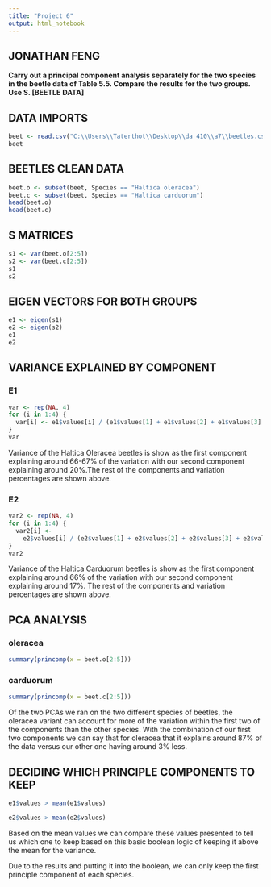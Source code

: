 ---
title: "Project 6"
output: html_notebook
---

## JONATHAN FENG

**
Carry out a principal component analysis separately for the two species in the beetle data of Table 5.5. Compare the results for the two groups. Use S.
[BEETLE DATA]
**

## DATA IMPORTS

```{r}
beet <- read.csv("C:\\Users\\Taterthot\\Desktop\\da 410\\a7\\beetles.csv", fileEncoding = 'UTF-8-BOM')
beet
```

## BEETLES CLEAN DATA

```{r}
beet.o <- subset(beet, Species == "Haltica oleracea")
beet.c <- subset(beet, Species == "Haltica carduorum")
head(beet.o)
head(beet.c)
```

## S MATRICES

```{r}
s1 <- var(beet.o[2:5])
s2 <- var(beet.c[2:5])
s1
s2
```

## EIGEN VECTORS FOR BOTH GROUPS

```{r}
e1 <- eigen(s1)
e2 <- eigen(s2)
e1
e2
```

## VARIANCE EXPLAINED BY COMPONENT

### E1

```{r}
var <- rep(NA, 4)
for (i in 1:4) {
  var[i] <- e1$values[i] / (e1$values[1] + e1$values[2] + e1$values[3] + e1$values[4])
}
var
```

Variance of the Haltica Oleracea beetles is show as the first component explaining around 66-67% of the variation with our second component explaining around 20%.The rest of the components and variation percentages are shown above.

### E2

```{r}
var2 <- rep(NA, 4)
for (i in 1:4) {
  var2[i] <-
    e2$values[i] / (e2$values[1] + e2$values[2] + e2$values[3] + e2$values[4])
}
var2
```

Variance of the Haltica Carduorum beetles is show as the first component explaining around 66% of the variation with our second component explaining around 17%. The rest of the components and variation percentages are shown above.

## PCA ANALYSIS

### oleracea

```{r}
summary(princomp(x = beet.o[2:5]))
```

### carduorum

```{r}
summary(princomp(x = beet.c[2:5]))
```

Of the two PCAs we ran on the two different species of beetles, the oleracea variant can account for more of the variation within the first two of the components than the other species. With the combination of our first two components we can say that for oleracea that it explains around 87% of the data versus our other one having around 3% less.

## DECIDING WHICH PRINCIPLE COMPONENTS TO KEEP

```{r}
e1$values > mean(e1$values)
```

```{r}
e2$values > mean(e2$values)
```

Based on the mean values we can compare these values presented to tell us which one to keep based on this basic boolean logic of keeping it above the mean for the variance.

Due to the results and putting it into the boolean, we can only keep the first principle component of each species.

